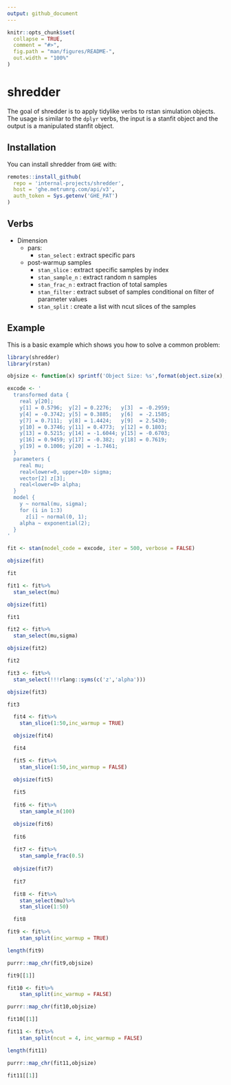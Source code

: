 ```yaml
---
output: github_document
---
```


<!-- README.md is generated from README.Rmd. Please edit that file -->

```r
knitr::opts_chunk$set(
  collapse = TRUE,
  comment = "#>",
  fig.path = "man/figures/README-",
  out.width = "100%"
)
```
# shredder

<!-- badges: start -->
<!-- badges: end -->

The goal of shredder is to apply tidylike verbs to rstan simulation objects. The usage is similar to the `dplyr` verbs, the input is a stanfit object and the output is a manipulated stanfit object.

## Installation

You can install shredder from `GHE` with:

```r
remotes::install_github(
  repo = 'internal-projects/shredder',
  host = 'ghe.metrumrg.com/api/v3',
  auth_token = Sys.getenv('GHE_PAT')
)
```

## Verbs

  - Dimension
    - pars: 
      - `stan_select`   : extract specific pars
    - post-warmup samples 
      - `stan_slice`    : extract specific samples by index
      - `stan_sample_n` : extract random n samples
      - `stan_frac_n`   : extract fraction of total samples
      - `stan_filter`   : extract subset of samples conditional on filter of parameter values
      - `stan_split`    : create a list with ncut slices of the samples

## Example

This is a basic example which shows you how to solve a common problem:

```r
library(shredder)
library(rstan)

objsize <- function(x) sprintf('Object Size: %s',format(object.size(x),units = 'auto'))
```

```r

excode <- '
  transformed data {
    real y[20];
    y[1] = 0.5796;  y[2] = 0.2276;   y[3]  = -0.2959; 
    y[4] = -0.3742; y[5] = 0.3885;   y[6]  = -2.1585;
    y[7] = 0.7111;  y[8] = 1.4424;   y[9]  = 2.5430; 
    y[10] = 0.3746; y[11] = 0.4773;  y[12] = 0.1803; 
    y[13] = 0.5215; y[14] = -1.6044; y[15] = -0.6703; 
    y[16] = 0.9459; y[17] = -0.382;  y[18] = 0.7619;
    y[19] = 0.1006; y[20] = -1.7461;
  }
  parameters {
    real mu;
    real<lower=0, upper=10> sigma;
    vector[2] z[3];
    real<lower=0> alpha;
  } 
  model {
    y ~ normal(mu, sigma);
    for (i in 1:3) 
      z[i] ~ normal(0, 1);
    alpha ~ exponential(2);
  } 
'

```

```r
fit <- stan(model_code = excode, iter = 500, verbose = FALSE)
```

```r
objsize(fit)

fit
```

```r
fit1 <- fit%>%
  stan_select(mu)

objsize(fit1)

fit1

fit2 <- fit%>%
  stan_select(mu,sigma)

objsize(fit2)

fit2

fit3 <- fit%>%
  stan_select(!!!rlang::syms(c('z','alpha')))

objsize(fit3)

fit3

```

```r

  fit4 <- fit%>%
    stan_slice(1:50,inc_warmup = TRUE)

  objsize(fit4)

  fit4

  fit5 <- fit%>%
    stan_slice(1:50,inc_warmup = FALSE)

  objsize(fit5)
  
  fit5
  
  fit6 <- fit%>%
    stan_sample_n(100)

  objsize(fit6)
  
  fit6
  
  fit7 <- fit%>%
    stan_sample_frac(0.5)
  
  objsize(fit7)
  
  fit7
```

```r
  fit8 <- fit%>%
    stan_select(mu)%>%
    stan_slice(1:50)

  fit8
```

```r

fit9 <- fit%>%
    stan_split(inc_warmup = TRUE)

length(fit9)

purrr::map_chr(fit9,objsize)

fit9[[1]]

fit10 <- fit%>%
    stan_split(inc_warmup = FALSE)

purrr::map_chr(fit10,objsize)

fit10[[1]]

fit11 <- fit%>%
    stan_split(ncut = 4, inc_warmup = FALSE)

length(fit11)

purrr::map_chr(fit11,objsize)

fit11[[1]]

```
